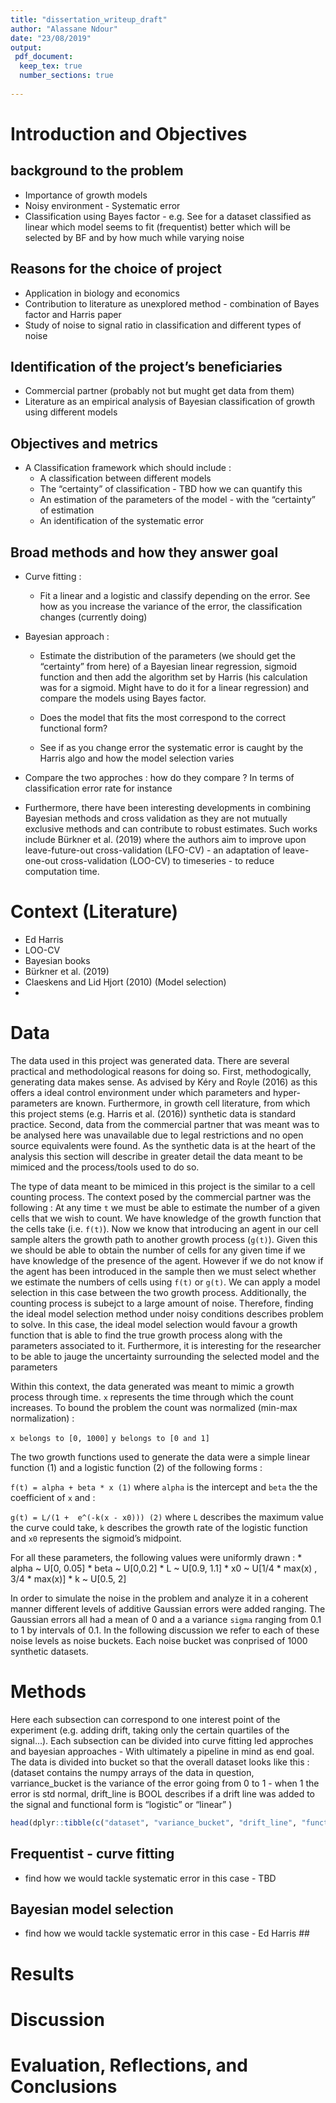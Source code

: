 ```yaml
---
title: "dissertation_writeup_draft"
author: "Alassane Ndour"
date: "23/08/2019"
output:
 pdf_document:
  keep_tex: true
  number_sections: true
  
---
```


# Introduction and Objectives

## background to the problem

* Importance of growth models
* Noisy environment - Systematic error
* Classification using Bayes factor - e.g. See for a dataset classified as linear which model seems to fit (frequentist) better which will be selected by BF and by how much while varying noise

## Reasons for the choice of project

* Application in biology and economics
* Contribution to literature as unexplored method - combination of Bayes factor and Harris paper
* Study of noise to signal ratio in classification and different types of noise

## Identification of the project’s beneficiaries

* Commercial partner (probably not but mught get data from them)
* Literature as an empirical analysis of Bayesian classification of growth using different models

## Objectives and metrics

* A Classification framework which should include :
  * A classification between different models
  * The "certainty" of classification - TBD how we can quantify this
  * An estimation of the parameters of the model - with the "certainty" of estimation
  * An identification of the systematic error

## Broad methods and how they answer goal

* Curve fitting : 
  * Fit a linear and a logistic and classify depending on the error. See how as you increase the variance of the error, the classification changes (currently doing)

* Bayesian approach : 

  * Estimate the distribution of the parameters (we should get the "certainty" from here) of a Bayesian linear regression, sigmoid function and then add the algorithm set by Harris (his calculation was for a sigmoid. Might have to do it for a linear regression) and compare the models using Bayes factor. 

  * Does the model that fits the most correspond to the correct functional form? 
  
  * See if as you change error the systematic error is caught by the Harris algo and how the model selection varies

* Compare the two approches : how do they compare ? In terms of classification error rate for instance

* Furthermore, there have been interesting developments in combining Bayesian methods and cross validation as they are not mutually exclusive methods and can contribute to robust estimates. Such works include Bürkner et al. (2019) where the authors aim to improve upon leave-future-out cross-validation (LFO-CV) - an adaptation of leave-one-out cross-validation (LOO-CV) to timeseries - to reduce computation time.

# Context (Literature)

* Ed Harris
* LOO-CV
* Bayesian books
* Bürkner et al. (2019)
* Claeskens and Lid Hjort (2010) (Model selection)
* 


# Data

The data used in this project was generated data. There are several practical and methodological reasons for doing so. First, methodogically, generating data makes sense. As advised by Kéry and Royle (2016) as this offers a ideal control environment under which parameters and hyper-parameters are known. Furthermore, in growth cell literature, from which this project stems (e.g. Harris et al. (2016)) synthetic data is standard practice. Second, data from the commercial partner that was meant was to be analysed here was unavailable due to legal restrictions and no open source equivalents were found. As the synthetic data is at the heart of the analysis this section will describe in greater detail the data meant to be mimiced and the process/tools used to do so.

The type of data meant to be mimiced in this project is the similar to a cell counting process. The context posed by the commercial partner was the following : 
At any time `t` we must be able to estimate the number of a given cells that we wish to count. We have knowledge of the growth function that the cells take (i.e. `f(t)`). Now we know that introducing an agent in our cell sample alters the growth path to another growth process (`g(t)`). Given this we should be able to obtain the number of cells for any given time if we have knowledge of the presence of the agent. However if we do not know if the agent has been introduced in the sample then we must select whether we estimate the numbers of cells using `f(t)` or `g(t)`. We can apply a model selection in this case between the two growth process. Additionally, the counting process is subejct to a large amount of noise. Therefore, finding the ideal model selection method under noisy conditions describes problem to solve. In this case, the ideal model selection would favour a growth function that is able to find the true growth process along with the parameters associated to it. Furthermore, it is interesting for the researcher to be able to jauge the uncertainty surrounding the selected model and the parameters 

Within this context, the data generated was meant to mimic a growth process through time. `x` represents the time through which the count increases. To bound the problem the count was normalized (min-max normalization) :

`x belongs to [0, 1000]`
`y belongs to [0 and 1]`

The two growth functions used to generate the data were a simple linear function (1) and a logistic function (2) of the following forms : 

`f(t) = alpha + beta * x (1)`
where `alpha` is the intercept and `beta` the the coefficient of `x` and :

`g(t) = L/(1 +  e^(-k(x - x0))) (2)`
where `L` describes the maximum value the curve could take, `k` describes the growth rate of the logistic function and `x0` represents the sigmoid's midpoint.

For all these parameters, the following values were uniformly drawn :
* alpha ~ U[0, 0.05]
* beta ~ U[0,0.2]
* L ~ U[0.9, 1.1]
* x0 ~ U[1/4 * max(x) , 3/4 * max(x)]
* k ~ U[0.5, 2]


In order to simulate the noise in the problem and analyze it in a coherent manner different levels of additive Gaussian errors were added ranging. The Gaussian errors all had a mean of 0 and a a variance `sigma` ranging from 0.1 to 1 by intervals of 0.1. In the following discussion we refer to each of these noise levels as noise buckets. Each noise bucket was conprised of 1000 synthetic datasets. 

# Methods
Here each subsection can correspond to one interest point of the experiment (e.g. adding drift, taking only the certain quartiles of the signal...). Each subsection can be divided into curve fitting led approches and bayesian approaches - With ultimately a pipeline in mind as end goal. The data is divided into bucket so that the overall dataset looks like this : (dataset contains the numpy arrays of the data in question, varriance_bucket is the variance of the error going from 0 to 1 - when 1 the error is std normal, drift_line is BOOL describes if a drift line was added to the signal and functional form is "logistic" or "linear" )

```r
head(dplyr::tibble(c("dataset", "variance_bucket", "drift_line", "functional_form")))

```
## Frequentist - curve fitting

* find how we would tackle systematic error in this case - TBD

## Bayesian model selection

* find how we would tackle systematic error in this case - Ed Harris
## 

# Results

# Discussion

# Evaluation, Reflections, and Conclusions




